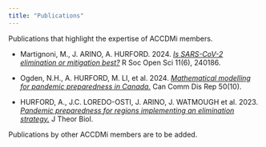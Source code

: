 ```yaml
---
title: "Publications"
---
```


Publications that highlight the expertise of ACCDMi members.

-  Martignoni, M., J. ARINO, A. HURFORD. 2024. [*Is SARS-CoV-2 elimination or mitigation best?*](https://royalsocietypublishing.org/doi/10.1098/rsos.240186) R Soc Open Sci 11(6), 240186.  

- Ogden, N.H., A. HURFORD, M. LI, et al. 2024. [*Mathematical modelling for pandemic preparedness in Canada.*](https://www.canada.ca/en/public-health/services/reports-publications/canada-communicable-disease-report-ccdr/monthly-issue/2024-50/issue-10-october-2024/mathematical-modelling-pandemic-preparedness.html) Can Comm Dis Rep 50(10).  

- HURFORD, A., J.C. LOREDO-OSTI, J. ARINO, J. WATMOUGH et al. 2023. [*Pandemic preparedness for regions implementing an elimination strategy.*](https://pubmed.ncbi.nlm.nih.gov/36584747/) J Theor Biol.  

Publications by other ACCDMi members are to be added.